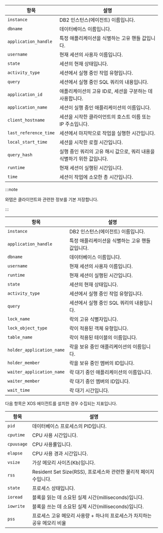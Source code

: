 <Title hashid='column-info' level={props.level}>컬럼 정보 안내</Title>

<Tabs groupId="db-columns">

<TabItem value="activesession" label="Active session">

| 항목 | 설명 |
| -- | -- |
| `instance`            | DB2 인스턴스(에이전트) 이름입니다. |
| `dbname`              | 데이터베이스 이름입니다.  |
| `application_handle`  | 특정 애플리케이션을 식별하는 고유 핸들 값입니다. |
| `username`            | 현재 세션의 사용자 이름입니다. |
| `state`               | 세션의 현재 상태입니다. |
| `activity_type`       | 세션에서 실행 중인 작업 유형입니다. |
| `query`               | 세션에서 실행 중인 SQL 쿼리의 내용입니다. |
| `application_id`      | 애플리케이션의 고유 ID로, 세션을 구분하는 데 사용합니다. |
| `application_name`    | 세션이 실행 중인 애플리케이션의 이름입니다.            |
| `client_hostname`     | 세션을 시작한 클라이언트의 호스트 이름 또는 IP 주소입니다. |
| `last_reference_time` | 세션에서 마지막으로 작업을 실행한 시간입니다. |
| `local_start_time`    | 세션을 시작한 로컬 시간입니다. |
| `query_hash`          | 실행 중인 쿼리의 고유 해시 값으로, 쿼리 내용을 식별하기 위한 값입니다. |
| `runtime`             | 현재 세션이 실행된 시간입니다. |
| `time`                | 세션이 작업에 소모한 총 시간입니다. |

:::note

와탭은 클라이언트와 관련한 정보를 기본 저장합니다.

:::

</TabItem>

<TabItem value="locktree" label="Lock tree">

| 항목 | 설명 |
| -- | -- |
| `instance`            | DB2 인스턴스(에이전트) 이름입니다. |
| `application_handle`  | 특정 애플리케이션을 식별하는 고유 핸들 값입니다. |
| `dbname`              | 데이터베이스 이름입니다.  |
| `username`            | 현재 세션의 사용자 이름입니다. |
| `runtime`             | 현재 세션이 실행된 시간입니다. |
| `state`               | 세션의 현재 상태입니다. |
| `activity_type`       | 세션에서 실행 중인 작업 유형입니다. |
| `query`               | 세션에서 실행 중인 SQL 쿼리의 내용입니다. |
| `lock_name`              | 락의 고유 식별자입니다. |
| `lock_object_type`       | 락이 적용된 객체 유형입니다. |
| `table_name`             | 락이 적용된 테이블의 이름입니다. |
| `holder_application_name`| 락을 보유 중인 애플리케이션의 이름입니다. |
| `holder_member`          | 락을 보유 중인 멤버의 ID입니다. |
| `waiter_application_name`| 락 대기 중인 애플리케이션의 이름입니다. |
| `waiter_member`          | 락 대기 중인 멤버의 ID입니다. |
| `wait_time`              | 락 대기 시간입니다. |

</TabItem>

<TabItem value="process-info" label="Process information">

다음 항목은 XOS 에이전트를 설치한 경우 수집되는 지표입니다.

| 항목 | 설명 |
| -- | -- |
| `pid` | 데이터베이스 프로세스의 PID입니다. |
| `cputime` | CPU 사용 시간입니다. |
| `cpuusage` | CPU 사용률입니다. |
| `elapse` | CPU 사용 경과 시간입니다. |
| `vsize` | 가상 메모리 사이즈(Kb)입니다. |
| `rss` | Resident Set Size(RSS), 프로세스와 관련한 물리적 페이지 수입니다. |
| `state` | 프로세스 상태입니다. |
| `ioread` | 블록을 읽는 데 소요된 실제 시간(milliseconds)입니다. |
| `iowrite` | 블록을 쓰는 데 소요된 실제 시간(milliseconds)입니다. |
| `pss` | 프로세스 고유 메모리 사용량 + 하나의 프로세스가 차지하는 공유 메모리 비율 |

</TabItem>
</Tabs>

